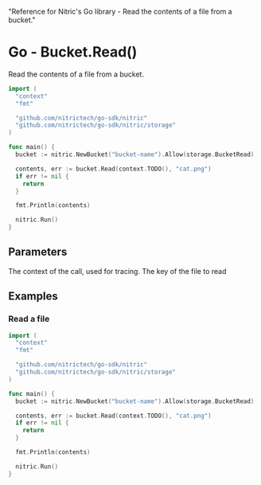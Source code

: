   "Reference for Nitric's Go library - Read the contents of a file from a bucket."

# Go - Bucket.Read()

Read the contents of a file from a bucket.

```go
import (
  "context"
  "fmt"

  "github.com/nitrictech/go-sdk/nitric"
  "github.com/nitrictech/go-sdk/nitric/storage"
)

func main() {
  bucket := nitric.NewBucket("bucket-name").Allow(storage.BucketRead)

  contents, err := bucket.Read(context.TODO(), "cat.png")
  if err != nil {
    return
  }

  fmt.Println(contents)

  nitric.Run()
}
```

## Parameters

<Properties>
  <Property name="ctx" required type="context">
    The context of the call, used for tracing.
  </Property>
  <Property name="key" required type="string">
    The key of the file to read
  </Property>
</Properties>

## Examples

### Read a file

```go
import (
  "context"
  "fmt"

  "github.com/nitrictech/go-sdk/nitric"
  "github.com/nitrictech/go-sdk/nitric/storage"
)

func main() {
  bucket := nitric.NewBucket("bucket-name").Allow(storage.BucketRead)

  contents, err := bucket.Read(context.TODO(), "cat.png")
  if err != nil {
    return
  }

  fmt.Println(contents)

  nitric.Run()
}
```
